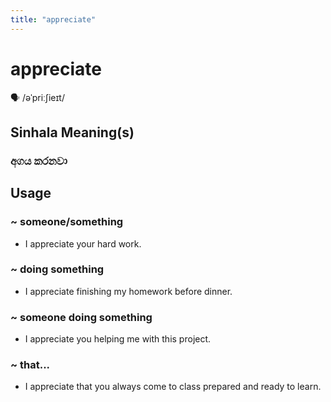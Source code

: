 ```yaml
---
title: "appreciate"
---
```


# appreciate

🗣️ /əˈpriːʃieɪt/

## Sinhala Meaning(s)

### අගය කරනවා

## Usage

### ~ someone/something

- I appreciate your hard work.


### ~ doing something

- I appreciate finishing my homework before dinner.


### ~ someone doing something

- I appreciate you helping me with this project.


### ~ that...

- I appreciate that you always come to class prepared and ready to learn.

